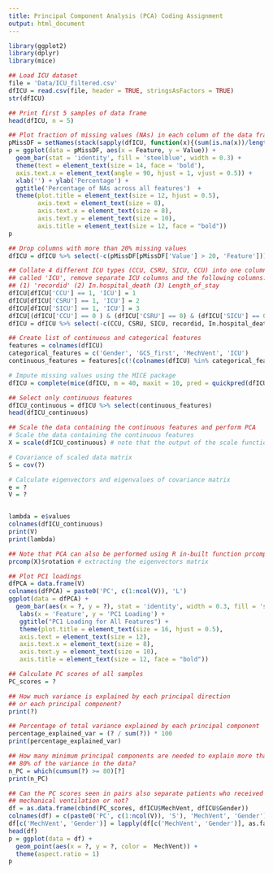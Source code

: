 ---
title: Principal Component Analysis (PCA) Coding Assignment
output: html_document
---

```{r}
library(ggplot2)
library(dplyr)
library(mice)
```

```{r}
## Load ICU dataset
file = 'Data/ICU_filtered.csv'
dfICU = read.csv(file, header = TRUE, stringsAsFactors = TRUE)
str(dfICU)
```

```{r}
## Print first 5 samples of data frame
head(dfICU, n = 5)
```

```{r}
## Plot fraction of missing values (NAs) in each column of the data frame
pMissDF = setNames(stack(sapply(dfICU, function(x){(sum(is.na(x))/length(x))*100}))[2:1], c('Feature','Value'))
p = ggplot(data = pMissDF, aes(x = Feature, y = Value)) +
  geom_bar(stat = 'identity', fill = 'steelblue', width = 0.3) +
  theme(text = element_text(size = 14, face = 'bold'),
  axis.text.x = element_text(angle = 90, hjust = 1, vjust = 0.5)) +
  xlab('') + ylab('Percentage') +
  ggtitle('Percentage of NAs across all features')  +
  theme(plot.title = element_text(size = 12, hjust = 0.5),
        axis.text = element_text(size = 8),
        axis.text.x = element_text(size = 8),
        axis.text.y = element_text(size = 10),
        axis.title = element_text(size = 12, face = "bold"))
p
```

```{r}
## Drop columns with more than 20% missing values
dfICU = dfICU %>% select(-c(pMissDF[pMissDF['Value'] > 20, 'Feature']))
```

```{r}
## Collate 4 different ICU types (CCU, CSRU, SICU, CCU) into one column
## called 'ICU', remove separate ICU columns and the following columns:
## (1) 'recordid' (2) In.hospital_death (3) Length_of_stay
dfICU[dfICU['CCU'] == 1, 'ICU'] = 1
dfICU[dfICU['CSRU'] == 1, 'ICU'] = 2
dfICU[dfICU['SICU'] == 1, 'ICU'] = 3
dfICU[(dfICU['CCU'] == 0 ) & (dfICU['CSRU'] == 0) & (dfICU['SICU'] == 0), 'ICU'] = 4
dfICU = dfICU %>% select(-c(CCU, CSRU, SICU, recordid, In.hospital_death, Length_of_stay))
```

```{r}
## Create list of continuous and categorical features
features = colnames(dfICU)
categorical_features = c('Gender', 'GCS_first', 'MechVent', 'ICU')
continuous_features = features[c(!(colnames(dfICU) %in% categorical_features))]
```

```{r}
# Impute missing values using the MICE package
dfICU = complete(mice(dfICU, m = 40, maxit = 10, pred = quickpred(dfICU, minpuc = 0.25), seed = 500))
```

```{r}
## Select only continuous features
dfICU_continuous = dfICU %>% select(continuous_features)
head(dfICU_continuous)
```

```{r}
## Scale the data containing the continuous features and perform PCA
# Scale the data containing the continuous features
X = scale(dfICU_continuous) # note that the output of the scale function is a matrix

# Covariance of scaled data matrix
S = cov(?) 

# Calculate eigenvectors and eigenvalues of covariance matrix
e = ? 
V = ?


lambda = e$values
colnames(dfICU_continuous)
print(V)
print(lambda)
```

```{r}
## Note that PCA can also be performed using R in-built function prcomp()
prcomp(X)$rotation # extracting the eigenvectors matrix
```

```{r}
## Plot PC1 loadings
dfPCA = data.frame(V)
colnames(dfPCA) = paste0('PC', c(1:ncol(V)), 'L')
ggplot(data = dfPCA) +
  geom_bar(aes(x = ?, y = ?), stat = 'identity', width = 0.3, fill = 'steelblue') +
   labs(x = 'Feature', y = 'PC1 Loading') +
   ggtitle("PC1 Loading for All Features") +
   theme(plot.title = element_text(size = 16, hjust = 0.5),
   axis.text = element_text(size = 12),
   axis.text.x = element_text(size = 8),
   axis.text.y = element_text(size = 10),
   axis.title = element_text(size = 12, face = "bold"))
```


```{r}
## Calculate PC scores of all samples
PC_scores = ?
```

```{r}
## How much variance is explained by each principal direction
## or each principal component?
print(?)
```

```{r}
## Percentage of total variance explained by each principal component
percentage_explained_var = (? / sum(?)) * 100
print(percentage_explained_var)
```


```{r}
## How many minimum principal components are needed to explain more than
## 80% of the variance in the data?
n_PC = which(cumsum(?) >= 80)[?]
print(n_PC)
```

```{r}
## Can the PC scores seen in pairs also separate patients who received
## mechanical ventilation or not?
df = as.data.frame(cbind(PC_scores, dfICU$MechVent, dfICU$Gender))
colnames(df) = c(paste0('PC', c(1:ncol(V)), 'S'), 'MechVent', 'Gender')
df[c('MechVent', 'Gender')] = lapply(df[c('MechVent', 'Gender')], as.factor)
head(df)
p = ggplot(data = df) +
  geom_point(aes(x = ?, y = ?, color =  MechVent)) +
  theme(aspect.ratio = 1)
p
```
